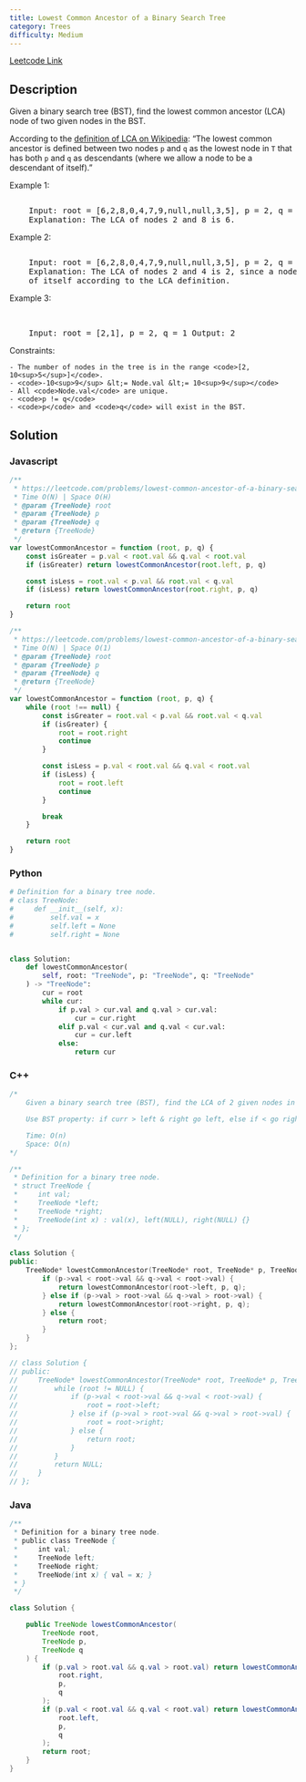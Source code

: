 ```yaml
---
title: Lowest Common Ancestor of a Binary Search Tree
category: Trees
difficulty: Medium
---
```


<Callout>

[Leetcode Link](https://leetcode.com/problems/lowest-common-ancestor-of-a-binary-search-tree)

</Callout>

## Description

Given a binary search tree (BST), find the lowest common ancestor (LCA) node of two given nodes in the BST.

According to the <a href="https://en.wikipedia.org/wiki/Lowest_common_ancestor" target="_blank">definition of LCA on Wikipedia</a>: &ldquo;The lowest common ancestor is defined between two nodes <code>p</code> and <code>q</code> as the lowest node in <code>T</code> that has both <code>p</code> and <code>q</code> as descendants (where we allow a node to be a descendant of itself).&rdquo;

Example 1:

<Image
	alt=""
	src="https://assets.leetcode.com/uploads/2018/12/14/binarysearchtree_improved.png"
	width={200}
	height={190}
/>
<br />
<pre className="overflow-x-auto">
	Input: root = [6,2,8,0,4,7,9,null,null,3,5], p = 2, q = 8 Output: 6
	Explanation: The LCA of nodes 2 and 8 is 6.
</pre>

Example 2:

<Image
	alt=""
	src="https://assets.leetcode.com/uploads/2018/12/14/binarysearchtree_improved.png"
	width={200}
	height={190}
/>
<br />
<pre className="overflow-x-auto">
	Input: root = [6,2,8,0,4,7,9,null,null,3,5], p = 2, q = 4 Output: 2
	Explanation: The LCA of nodes 2 and 4 is 2, since a node can be a descendant
	of itself according to the LCA definition.
</pre>

Example 3:

<br />
<pre className="overflow-x-auto">
	Input: root = [2,1], p = 2, q = 1 Output: 2
</pre>

Constraints:

    - The number of nodes in the tree is in the range <code>[2, 10<sup>5</sup>]</code>.
    - <code>-10<sup>9</sup> &lt;= Node.val &lt;= 10<sup>9</sup></code>
    - All <code>Node.val</code> are unique.
    - <code>p != q</code>
    - <code>p</code> and <code>q</code> will exist in the BST.

## Solution

### Javascript

```javascript
/**
 * https://leetcode.com/problems/lowest-common-ancestor-of-a-binary-search-tree/
 * Time O(N) | Space O(H)
 * @param {TreeNode} root
 * @param {TreeNode} p
 * @param {TreeNode} q
 * @return {TreeNode}
 */
var lowestCommonAncestor = function (root, p, q) {
	const isGreater = p.val < root.val && q.val < root.val
	if (isGreater) return lowestCommonAncestor(root.left, p, q)

	const isLess = root.val < p.val && root.val < q.val
	if (isLess) return lowestCommonAncestor(root.right, p, q)

	return root
}

/**
 * https://leetcode.com/problems/lowest-common-ancestor-of-a-binary-search-tree/
 * Time O(N) | Space O(1)
 * @param {TreeNode} root
 * @param {TreeNode} p
 * @param {TreeNode} q
 * @return {TreeNode}
 */
var lowestCommonAncestor = function (root, p, q) {
	while (root !== null) {
		const isGreater = root.val < p.val && root.val < q.val
		if (isGreater) {
			root = root.right
			continue
		}

		const isLess = p.val < root.val && q.val < root.val
		if (isLess) {
			root = root.left
			continue
		}

		break
	}

	return root
}
```

### Python

```python
# Definition for a binary tree node.
# class TreeNode:
#     def __init__(self, x):
#         self.val = x
#         self.left = None
#         self.right = None


class Solution:
    def lowestCommonAncestor(
        self, root: "TreeNode", p: "TreeNode", q: "TreeNode"
    ) -> "TreeNode":
        cur = root
        while cur:
            if p.val > cur.val and q.val > cur.val:
                cur = cur.right
            elif p.val < cur.val and q.val < cur.val:
                cur = cur.left
            else:
                return cur

```

### C++

```cpp
/*
    Given a binary search tree (BST), find the LCA of 2 given nodes in the BST

    Use BST property: if curr > left & right go left, else if < go right, else done

    Time: O(n)
    Space: O(n)
*/

/**
 * Definition for a binary tree node.
 * struct TreeNode {
 *     int val;
 *     TreeNode *left;
 *     TreeNode *right;
 *     TreeNode(int x) : val(x), left(NULL), right(NULL) {}
 * };
 */

class Solution {
public:
    TreeNode* lowestCommonAncestor(TreeNode* root, TreeNode* p, TreeNode* q) {
        if (p->val < root->val && q->val < root->val) {
            return lowestCommonAncestor(root->left, p, q);
        } else if (p->val > root->val && q->val > root->val) {
            return lowestCommonAncestor(root->right, p, q);
        } else {
            return root;
        }
    }
};

// class Solution {
// public:
//     TreeNode* lowestCommonAncestor(TreeNode* root, TreeNode* p, TreeNode* q) {
//         while (root != NULL) {
//             if (p->val < root->val && q->val < root->val) {
//                 root = root->left;
//             } else if (p->val > root->val && q->val > root->val) {
//                 root = root->right;
//             } else {
//                 return root;
//             }
//         }
//         return NULL;
//     }
// };

```

### Java

```java
/**
 * Definition for a binary tree node.
 * public class TreeNode {
 *     int val;
 *     TreeNode left;
 *     TreeNode right;
 *     TreeNode(int x) { val = x; }
 * }
 */

class Solution {

    public TreeNode lowestCommonAncestor(
        TreeNode root,
        TreeNode p,
        TreeNode q
    ) {
        if (p.val > root.val && q.val > root.val) return lowestCommonAncestor(
            root.right,
            p,
            q
        );
        if (p.val < root.val && q.val < root.val) return lowestCommonAncestor(
            root.left,
            p,
            q
        );
        return root;
    }
}

```
